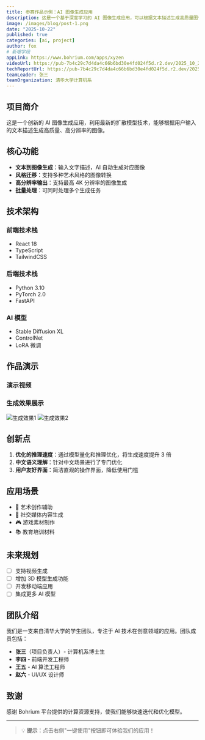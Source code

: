 ```yaml
---
title: 参赛作品示例：AI 图像生成应用
description: 这是一个基于深度学习的 AI 图像生成应用，可以根据文本描述生成高质量图像
image: /images/blog/post-1.png
date: "2025-10-22"
published: true
categories: [ai, project]
author: fox
# 新增字段
appLink: https://www.bohrium.com/apps/xyzen
videoUrl: https://pub-7b4c29c7d4da4c66b6bd30e4fd024f5d.r2.dev/2025_10_22(1).mp4
techReportUrl: https://pub-7b4c29c7d4da4c66b6bd30e4fd024f5d.r2.dev/2025_10_22(1).pdf
teamLeader: 张三
teamOrganization: 清华大学计算机系
---
```


## 项目简介

这是一个创新的 AI 图像生成应用，利用最新的扩散模型技术，能够根据用户输入的文本描述生成高质量、高分辨率的图像。

## 核心功能

- **文本到图像生成**：输入文字描述，AI 自动生成对应图像
- **风格迁移**：支持多种艺术风格的图像转换
- **高分辨率输出**：支持最高 4K 分辨率的图像生成
- **批量处理**：可同时处理多个生成任务

## 技术架构

### 前端技术栈
- React 18
- TypeScript
- TailwindCSS

### 后端技术栈
- Python 3.10
- PyTorch 2.0
- FastAPI

### AI 模型
- Stable Diffusion XL
- ControlNet
- LoRA 微调

## 作品演示

### 演示视频

<VideoPlayer
  src="https://pub-7b4c29c7d4da4c66b6bd30e4fd024f5d.r2.dev/2025_10_22(1).mp4"
  poster="/images/blog/post-1.png"
/>

### 生成效果展示

<img src="/images/blog/post-1.png" alt="生成效果1" />

<img src="/images/blog/post-2.png" alt="生成效果2" />

## 创新点

1. **优化的推理速度**：通过模型量化和推理优化，将生成速度提升 3 倍
2. **中文语义理解**：针对中文场景进行了专门优化
3. **用户友好界面**：简洁直观的操作界面，降低使用门槛

## 应用场景

- 🎨 艺术创作辅助
- 📱 社交媒体内容生成
- 🎮 游戏素材制作
- 📚 教育培训材料

## 未来规划

- [ ] 支持视频生成
- [ ] 增加 3D 模型生成功能
- [ ] 开发移动端应用
- [ ] 集成更多 AI 模型

## 团队介绍

我们是一支来自清华大学的学生团队，专注于 AI 技术在创意领域的应用。团队成员包括：

- **张三**（项目负责人）- 计算机系博士生
- **李四** - 前端开发工程师
- **王五** - AI 算法工程师
- **赵六** - UI/UX 设计师

## 致谢

感谢 Bohrium 平台提供的计算资源支持，使我们能够快速迭代和优化模型。

---

> 💡 **提示**：点击右侧"一键使用"按钮即可体验我们的应用！


